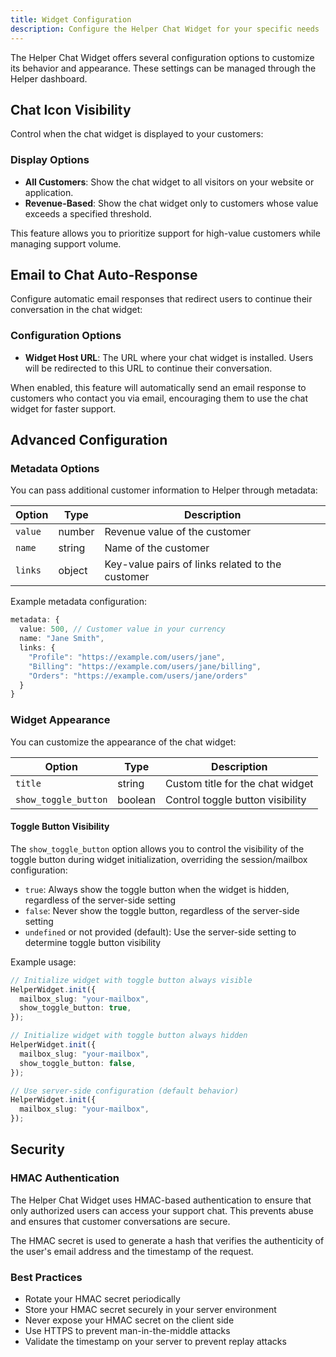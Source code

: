 ```yaml
---
title: Widget Configuration
description: Configure the Helper Chat Widget for your specific needs
---
```


The Helper Chat Widget offers several configuration options to customize its behavior and appearance. These settings can be managed through the Helper dashboard.

## Chat Icon Visibility

Control when the chat widget is displayed to your customers:

### Display Options

- **All Customers**: Show the chat widget to all visitors on your website or application.
- **Revenue-Based**: Show the chat widget only to customers whose value exceeds a specified threshold.

This feature allows you to prioritize support for high-value customers while managing support volume.

## Email to Chat Auto-Response

Configure automatic email responses that redirect users to continue their conversation in the chat widget:

### Configuration Options

- **Widget Host URL**: The URL where your chat widget is installed. Users will be redirected to this URL to continue their conversation.

When enabled, this feature will automatically send an email response to customers who contact you via email, encouraging them to use the chat widget for faster support.

## Advanced Configuration

### Metadata Options

You can pass additional customer information to Helper through metadata:

| Option  | Type   | Description                                      |
| ------- | ------ | ------------------------------------------------ |
| `value` | number | Revenue value of the customer                    |
| `name`  | string | Name of the customer                             |
| `links` | object | Key-value pairs of links related to the customer |

Example metadata configuration:

```ts title="metadata.ts"
metadata: {
  value: 500, // Customer value in your currency
  name: "Jane Smith",
  links: {
    "Profile": "https://example.com/users/jane",
    "Billing": "https://example.com/users/jane/billing",
    "Orders": "https://example.com/users/jane/orders"
  }
}
```

### Widget Appearance

You can customize the appearance of the chat widget:

| Option               | Type    | Description                      |
| -------------------- | ------- | -------------------------------- |
| `title`              | string  | Custom title for the chat widget |
| `show_toggle_button` | boolean | Control toggle button visibility |

#### Toggle Button Visibility

The `show_toggle_button` option allows you to control the visibility of the toggle button during widget initialization, overriding the session/mailbox configuration:

- `true`: Always show the toggle button when the widget is hidden, regardless of the server-side setting
- `false`: Never show the toggle button, regardless of the server-side setting
- `undefined` or not provided (default): Use the server-side setting to determine toggle button visibility

Example usage:

```ts title="example.ts"
// Initialize widget with toggle button always visible
HelperWidget.init({
  mailbox_slug: "your-mailbox",
  show_toggle_button: true,
});

// Initialize widget with toggle button always hidden
HelperWidget.init({
  mailbox_slug: "your-mailbox",
  show_toggle_button: false,
});

// Use server-side configuration (default behavior)
HelperWidget.init({
  mailbox_slug: "your-mailbox",
});
```

## Security

### HMAC Authentication

The Helper Chat Widget uses HMAC-based authentication to ensure that only authorized users can access your support chat. This prevents abuse and ensures that customer conversations are secure.

The HMAC secret is used to generate a hash that verifies the authenticity of the user's email address and the timestamp of the request.

### Best Practices

- Rotate your HMAC secret periodically
- Store your HMAC secret securely in your server environment
- Never expose your HMAC secret on the client side
- Use HTTPS to prevent man-in-the-middle attacks
- Validate the timestamp on your server to prevent replay attacks
